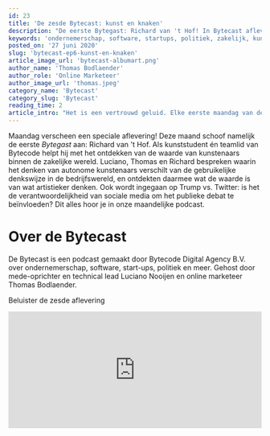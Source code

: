 ```yaml
---
id: 23
title: 'De zesde Bytecast: kunst en knaken'
description: "De eerste Bytegast: Richard van 't Hof! In Bytecast aflevering 6 bespreken Thomas Bodlaender, Luciano Nooijen en Richard van 't Hof de waarde van kunstenaars binnen de zakelijke wereld. Zoals altijd zal er ook een politiek randje aanzitten."
keywords: 'ondernemerschap, software, startups, politiek, zakelijk, kunst'
posted_on: '27 juni 2020'
slug: 'bytecast-ep6-kunst-en-knaken'
article_image_url: 'bytecast-albumart.png'
author_name: 'Thomas Bodlaender'
author_role: 'Online Marketeer'
author_image_url: 'thomas.jpeg'
category_name: 'Bytecast'
category_slug: 'Bytecast'
reading_time: 2
article_intro: "Het is een vertrouwd geluid. Elke eerste maandag van de maand beginnen om stipt 12:00 de sirenes door heel Nederland te loeien. In de toekomst is de pijn aan je oren echter niet het enige waar je op dat moment aan denkt. Wij hebben namelijk een podcast! Deze draagt de toepasselijke naam 'Bytecast'. Op elke eerste maandag van de maand, stipt om 12 uur, bespreken Luciano en Thomas een onderwerp met betrekking tot de IT-wereld, ondernemerschap of politiek."
---
```


Maandag verscheen een speciale aflevering! Deze maand schoof namelijk de eerste _Bytegast_ aan: Richard van 't Hof. Als kunststudent én teamlid van Bytecode helpt hij met het ontdekken van de waarde van kunstenaars binnen de zakelijke wereld. Luciano, Thomas en Richard bespreken waarin het denken van autonome kunstenaars verschilt van de gebruikelijke denkswijze in de bedrijfswereld, en ontdekten daarmee wat de waarde is van wat artistieker denken. Ook wordt ingegaan op Trump vs. Twitter: is het de verantwoordelijkheid van sociale media om het publieke debat te beïnvloeden? Dit alles hoor je in onze maandelijke podcast.


# Over de Bytecast
De Bytecast is een podcast gemaakt door Bytecode Digital Agency B.V. over ondernemerschap, software, start-ups, politiek en meer. Gehost door mede-oprichter en technical lead Luciano Nooijen en online marketeer Thomas Bodlaender.

Beluister de zesde aflevering
<iframe src="https://open.spotify.com/embed-podcast/episode/30lT9KEdWQdkeGvgEsuYgJ" width="100%" height="232" frameborder="0" allowtransparency="true" allow="encrypted-media"></iframe>
